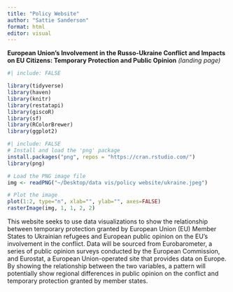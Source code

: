 ```yaml
---
title: "Policy Website"
author: "Sattie Sanderson"
format: html
editor: visual
---
```


**European Union's Involvement in the Russo-Ukraine Conflict and Impacts on EU Citizens: Temporary Protection and Public Opinion** *(landing page)*

```r
#| include: FALSE

library(tidyverse)
library(haven)
library(knitr)
library(restatapi)
library(giscoR)
library(sf)
library(RColorBrewer)
library(ggplot2)
```

```r
#| include: FALSE
# Install and load the 'png' package
install.packages("png", repos = "https://cran.rstudio.com/")
library(png)

# Load the PNG image file
img <- readPNG("~/Desktop/data vis/policy website/ukraine.jpeg")

# Plot the image
plot(1:2, type="n", xlab="", ylab="", axes=FALSE)
rasterImage(img, 1, 1, 2, 2)


```

This website seeks to use data visualizations to show the relationship between temporary protection granted by European Union (EU) Member States to Ukrainian refugees and European public opinion on the EU's involvement in the conflict. Data will be sourced from Eurobarometer, a series of public opinion surveys conducted by the European Commission, and Eurostat, a European Union-operated site that provides data on Europe. By showing the relationship between the two variables, a pattern will potentially show regional differences in public opinion on the conflict and temporary protection granted by member states.

